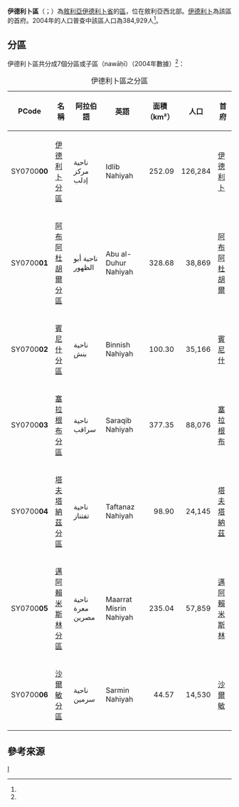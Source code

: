 {{noteTA
|G1 = 地名
|1 = zh-tw:伊德利布; zh-hans:伊德利卜;
}}
{{Infobox settlement
|name = 伊德利卜區
|native_name = {{rtl-lang|ar|منطقة إدلب}}
|settlement_type = [[伊德利卜省|伊德利卜省]]行政區
|image_skyline = 
|image_map = Idlib District.svg
|map_caption = 伊德利卜區在伊德利卜省的位置（黃色區塊處）
|type = 敘利亞行政區
|subdivision_type = 國家
|subdivision_name = {{flag|Syria}}
|subdivision_type1 = 省
|subdivision_name1 = [[伊德利卜省|伊德利卜省]]
|parts_type = 分區
|parts_style = para
|p1 = 7個分區
|seat = [[伊德利卜|伊德利卜]]
|area_total_km2 = 1,436.94
|population = 384,929
|population_as_of = 2004
|population_density_km2 = 267.88
|population_footnotes =<ref name=census2004>{{cite web |title=General Census of Population and Housing 2004 |url=http://www.cbssyr.sy/General%20census/census%202004/pop-man.pdf |publisher=Central Bureau of Statistics |language=ar |accessdate=2015-12-18 |deadurl=yes |archiveurl=https://web.archive.org/web/20151208115353/http://www.cbssyr.sy/General%20census/census%202004/pop-man.pdf |archivedate=2015-12-08 }}也可參閱英語版的資料：{{cite web |title=2004 Census Data |url=https://www.humanitarianresponse.info/en/operations/syria/dataset/syrian-arab-republic-other |publisher=UN OCHA |accessdate=2015-12-18 |archive-date=2017-10-10 |archive-url=https://web.archive.org/web/20171010105732/https://www.humanitarianresponse.info/en/operations/syria/dataset/syrian-arab-republic-other |dead-url=no }}</ref>
|coordinates_display = inline,title
|coordinates_region = SY
|latNS = N
|latd = 35
|latm = 56
|lats = 00
|longEW = E
|longd = 36
|longm = 38
|longs = 00
|elevation_ft = 
|elevation_m = 
|geocode = SY0700
|website =
}}

'''伊德利卜區'''（{{lang-ar|منطقة إدلب}}；{{lang-en|Idlib District}}）為[[敘利亞|敘利亞]][[伊德利卜省|伊德利卜省]]的[[区_(叙利亚)|區]]，位在敘利亞西北部。[[伊德利卜|伊德利卜]]為該區的首府。2004年的人口普查中該區人口為384,929人<ref name=census2004 />。

==分區==
伊德利卜區共分成7個分區或子區（nawāḥī）（2004年數據）<ref name=census2004 />：

{| class="wikitable sortable"
|- 
|+ 伊德利卜區之分區
! PCode || 名稱 || 阿拉伯語 || 英語 || 面積<br>（km²） || 人口 || 首府 
|-
| SY0700'''00'''
| [[伊德利卜分區|伊德利卜分區]]
| ناحية مركز إدلب
| Idlib Nahiyah
| align=right | 252.09
| align=right | 126,284
| [[伊德利卜|伊德利卜]]
|-
| SY0700'''01'''
| [[阿布阿杜胡爾分區|阿布阿杜胡爾分區]]
| ناحية أبو الظهور
| Abu al-Duhur Nahiyah
| align=right | 328.68
| align=right | 38,869
| [[阿布阿杜胡爾|阿布阿杜胡爾]]
|-
| SY0700'''02'''
| [[賓尼什分區|賓尼什分區]]
| ناحية بنش
| Binnish Nahiyah
| align=right | 100.30
| align=right | 35,166
| [[賓尼什|賓尼什]]
|-
| SY0700'''03'''
| [[塞拉根布分區|塞拉根布分區]]
| ناحية سراقب
| Saraqib Nahiyah
| align=right | 377.35
| align=right | 88,076
| [[塞拉根布|塞拉根布]]
|-
| SY0700'''04'''
| [[塔夫塔納茲分區|塔夫塔納茲分區]]
| ناحية تفتناز
| Taftanaz Nahiyah
| align=right | 98.90
| align=right | 24,145
| [[塔夫塔納茲|塔夫塔納茲]]
|-
| SY0700'''05'''
| [[邁阿賴米斯林分區|邁阿賴米斯林分區]]
| ناحية معرة مصرين
| Maarrat Misrin Nahiyah
| align=right | 235.04
| align=right | 57,859
| [[邁阿賴米斯林|邁阿賴米斯林]]
|-
| SY0700'''06'''
| [[沙爾敏分區|沙爾敏分區]]
| ناحية سرمين
| Sarmin Nahiyah
| align=right | 44.57
| align=right | 14,530
| [[沙爾敏|沙爾敏]]
|}

==參考來源==
{{reflist}}

{{敘利亞二級行政區|state=collapsed}}

[[Category:伊德利卜省區份|I]]
